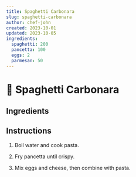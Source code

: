```yaml
---
title: Spaghetti Carbonara
slug: spaghetti-carbonara
author: chef-john
created: 2023-10-01
updated: 2023-10-05
ingredients:
  spaghetti: 200
  pancetta: 100
  eggs: 2
  parmesan: 50
---
```


# 🍝 Spaghetti Carbonara

## Ingredients

<IngredientsList ids={ingredients} />

## Instructions

1. Boil water and cook pasta.

   <CookingStep action="boiling" />

2. Fry pancetta until crispy.

   <CookingStep action="frying" />

3. Mix eggs and cheese, then combine with pasta.
   <CookingStep action="mixing" />
